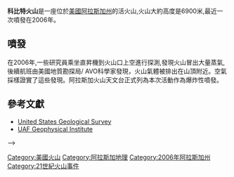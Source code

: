 {{unreferenced|time=2013-08-17T18:30:36+00:00}}
'''科比特火山'''是一座位於[[美國|美國]][[阿拉斯加州|阿拉斯加州]]的活火山,火山大約高度是6900米,最近一次噴發在2006年。

==噴發==
在2006年,一些研究員乘坐直昇機到火山口上空進行探測,發現火山冒出大量蒸氣,後續航班由美國地質勘探局/ AVO科學家發現，火山氣體被排出在山頂附近。空氣採樣證實了這些發現。阿拉斯加火山天文台正式列為本次活動作為爆炸性噴發。

==參考文獻==
* [http://www.usgs.gov United States Geological Survey] {{Wayback|url=http://www.usgs.gov/ |date=20130601175947 }}
* [http://www.giseis.alaska.edu UAF Geophysical Institute] {{Wayback|url=http://www.giseis.alaska.edu/ |date=20210126074050 }}

[[Category:美國火山|Category:美國火山]]-->
[[Category:阿拉斯加地理|Category:阿拉斯加地理]]
[[Category:2006年阿拉斯加州|Category:2006年阿拉斯加州]]
[[Category:21世紀火山事件|Category:21世紀火山事件]]